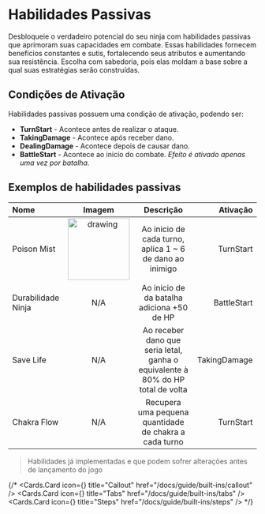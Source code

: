 
# Habilidades Passivas

Desbloqueie o verdadeiro potencial do seu ninja com habilidades passivas que aprimoram suas capacidades em combate. 
Essas habilidades fornecem benefícios constantes e sutis, fortalecendo seus atributos e aumentando sua resistência. 
Escolha com sabedoria, pois elas moldam a base sobre a qual suas estratégias serão construídas.

## Condições de Ativação
Habilidades passivas possuem uma condição de ativação, podendo ser:
* **TurnStart** - Acontece antes de realizar o ataque.
* **TakingDamage** - Acontece após receber dano.
* **DealingDamage** - Acontece depois de causar dano.
* **BattleStart** - Acontece ao inicío do combate. *Efeito é ativado apenas uma vez por batalha.*


## Exemplos de habilidades passivas
| Nome | Imagem | Descrição | Ativação |
| :----- | :----: | :----: | ----: |
| Poison Mist | <img src="/jutsus/passives/poisonMist.webp" alt="drawing" width="125"/> |  Ao inicio de cada turno, aplica 1 ~ 6 de dano ao inimigo   | TurnStart |
| Durabilidade Ninja  | N/A |  Ao inicio de da batalha adiciona +50 de HP | BattleStart |
| Save Life    | N/A |  Ao receber dano que seria letal, ganha o equivalente à 80% do HP total de volta   | TakingDamage |
| Chakra Flow    | N/A |  Recupera uma pequena quantidade de chakra a cada turno | TurnStart |


>Habilidades já implementadas e que podem sofrer alterações antes de lançamento do jogo

{/* <Cards>
  <Cards.Card
    icon={<ArrowBigUpDash />}
    title="Callout"
    href="/docs/guide/built-ins/callout"
  />
  <Cards.Card
    icon={<BicepsFlexed />}
    title="Tabs"
    href="/docs/guide/built-ins/tabs"
  />
  <Cards.Card
    icon={<Flame />}
    title="Steps"
    href="/docs/guide/built-ins/steps"
  />
</Cards> */}